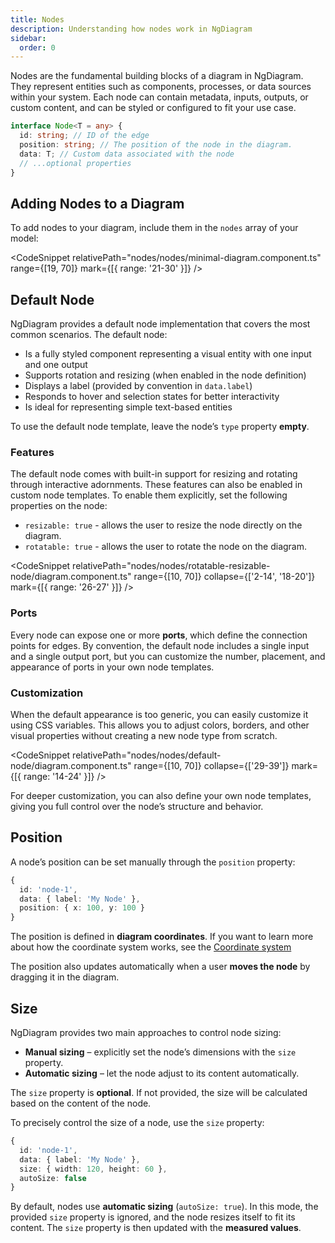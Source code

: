 ```yaml
---
title: Nodes
description: Understanding how nodes work in NgDiagram
sidebar:
  order: 0
---
```



Nodes are the fundamental building blocks of a diagram in NgDiagram.
They represent entities such as components, processes, or data sources within your system. Each node can contain metadata, inputs, outputs, or custom content, and can be styled or configured to fit your use case.

```typescript
interface Node<T = any> {
  id: string; // ID of the edge
  position: string; // The position of the node in the diagram.
  data: T; // Custom data associated with the node
  // ...optional properties
}
```

<LinkCard
  icon="list-format"
  title="Node API"
  href="/api/types/node"
  description="See detailed node properties reference"
/>

## Adding Nodes to a Diagram

To add nodes to your diagram, include them in the `nodes` array of your model:

<CodeSnippet relativePath="nodes/nodes/minimal-diagram.component.ts" range={[19, 70]} mark={[{ range: '21-30' }]} />

## Default Node

NgDiagram provides a default node implementation that covers the most common scenarios. The default node:

- Is a fully styled component representing a visual entity with one input and one output
- Supports rotation and resizing (when enabled in the node definition)
- Displays a label (provided by convention in `data.label`)
- Responds to hover and selection states for better interactivity
- Is ideal for representing simple text-based entities

To use the default node template, leave the node’s `type` property **empty**.

### Features

The default node comes with built-in support for resizing and rotating through interactive adornments. These features can also be enabled in custom node templates.
To enable them explicitly, set the following properties on the node:

- `resizable: true` - allows the user to resize the node directly on the diagram.
- `rotatable: true` - allows the user to rotate the node on the diagram.


<RotatableResizableNode />

<CodeSnippet
  relativePath="nodes/nodes/rotatable-resizable-node/diagram.component.ts"
  range={[10, 70]}
  collapse={['2-14', '18-20']}
  mark={[{ range: '26-27' }]}
/>

<LinkCard icon="list-format" title="Resizing" href="/nodes/resizing" description="Learn about node resizing" />

<LinkCard icon="list-format" title="Rotation" href="/nodes/rotation" description="Learn about node rotation" />

### Ports

Every node can expose one or more **ports**, which define the connection points for edges. By convention, the default node includes a single input and a single output port, but you can customize the number, placement, and appearance of ports in your own node templates.

<LinkCard
  title="Ports"
  href="/internals/nodes/ports"
  description="Read more about ports and how they work in NgDiagram"
/>

### Customization

When the default appearance is too generic, you can easily customize it using CSS variables. This allows you to adjust colors, borders, and other visual properties without creating a new node type from scratch.


<DefaultNode />

<CodeSnippet
  relativePath="nodes/nodes/default-node/diagram.component.ts"
  range={[10, 70]}
  collapse={['29-39']}
  mark={[{ range: '14-24' }]}
/>

For deeper customization, you can also define your own node templates, giving you full control over the node’s structure and behavior.

<LinkCard
  title="Custom Nodes"
  href="/internals/nodes/custom-nodes"
  description="Provide your nodes with unique styles and behaviors"
/>

## Position

A node’s position can be set manually through the `position` property:

```typescript
{
  id: 'node-1',
  data: { label: 'My Node' },
  position: { x: 100, y: 100 }
}
```

The position is defined in **diagram coordinates**. If you want to learn more about how the coordinate system works, see the [Coordinate system](/intro/coordinate-system)

The position also updates automatically when a user **moves the node** by dragging it in the diagram.

## Size

NgDiagram provides two main approaches to control node sizing:

- **Manual sizing** – explicitly set the node’s dimensions with the `size` property.
- **Automatic sizing** – let the node adjust to its content automatically.

The `size` property is **optional**. If not provided, the size will be calculated based on the content of the node.

To precisely control the size of a node, use the `size` property:

```typescript
{
  id: 'node-1',
  data: { label: 'My Node' },
  size: { width: 120, height: 60 },
  autoSize: false
}
```

By default, nodes use **automatic sizing** (`autoSize: true`). In this mode, the provided `size` property is ignored, and the node resizes itself to fit its content. The `size` property is then updated with the **measured values**.
